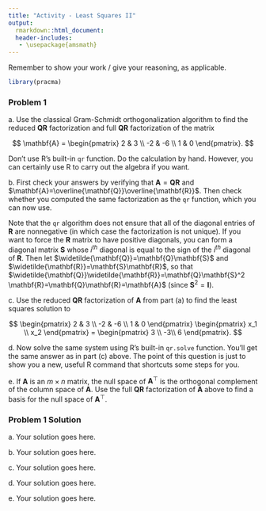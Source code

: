 ```yaml
---
title: "Activity - Least Squares II"
output:
  rmarkdown::html_document:
  header-includes:
   - \usepackage{amsmath}
---
```


\renewcommand{\vec}[1]{\mathbf{#1}}
\renewcommand{\mat}[1]{\mathbf{#1}}

Remember to show your work / give your reasoning, as applicable.

```r
library(pracma)
```

### Problem 1

a\. Use the classical Gram-Schmidt orthogonalization algorithm to find the reduced **QR** factorization and full **QR** factorization of the matrix 

$$
\mat{A} = \begin{pmatrix}
2 & 3 \\
-2 & -6 \\
1 & 0
\end{pmatrix}.
$$

Don't use R's built-in `qr` function. Do the calculation by hand. However, you can certainly use R to carry out the algebra if you want.

b\. First check your answers by verifying that $\mat{A}=\mat{Q}\mat{R}$ and $\mat{A}=\overline{\mat{Q}}\overline{\mat{R}}$. Then check whether you computed the same factorization as the `qr` function, which you can now use.

Note that the `qr` algorithm does not ensure that all of the diagonal entries of **R** are nonnegative (in which case the factorization is not unique). If you want to force the **R** matrix to have positive diagonals, you can form a diagonal matrix **S** whose $i^{th}$ diagonal is equal to the sign of the $i^{th}$ diagonal of **R**. Then let $\widetilde{\mat{Q}}=\mat{Q}\mat{S}$ and $\widetilde{\mat{R}}=\mat{S}\mat{R}$, so that $\widetilde{\mat{Q}}\widetilde{\mat{R}}=\mat{Q}\mat{S}^2 \mat{R}=\mat{Q}\mat{R}=\mat{A}$ (since $\mat{S}^2=\mat{I}$).

c\. Use the reduced **QR** factorization of $\mat{A}$ from part (a) to find the least squares solution to 

$$
\begin{pmatrix}
2 & 3 \\
-2 & -6 \\
1 & 0
\end{pmatrix}
\begin{pmatrix}
x_1 \\
x_2
\end{pmatrix}
=
\begin{pmatrix}
3 \\
-3\\
6
\end{pmatrix}.
$$

d\. Now solve the same system using R's built-in `qr.solve` function. You'll get the same answer as in part (c) above. The point of this question is just to show you a new, useful R command that shortcuts some steps for you.

e\. If $\mat{A}$ is an $m\times n$ matrix, the null space of $\mat{A}^{\top}$ is the orthogonal complement of the column space of $\mat{A}$. Use the full **QR** factorization of $\mat{A}$ above to find a basis for the null space of $\mat{A}^{\top}$.  

### Problem 1 Solution

a\. Your solution goes here.

b\. Your solution goes here.

c\. Your solution goes here.

d\. Your solution goes here.

e\. Your solution goes here.
